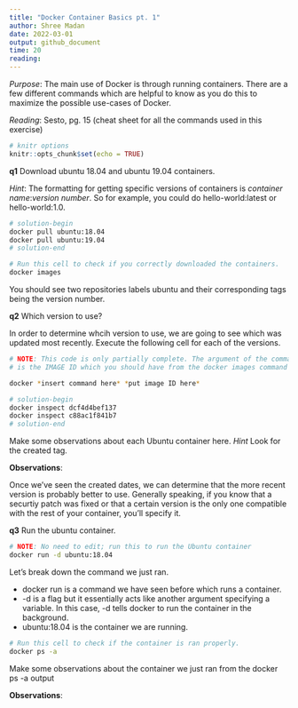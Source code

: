 ```yaml
---
title: "Docker Container Basics pt. 1"
author: Shree Madan
date: 2022-03-01
output: github_document
time: 20
reading: 
---
```


*Purpose*: The main use of Docker is through running containers. There are a few different
commands which are helpful to know as you do this to maximize the possible use-cases
of Docker.

*Reading*: Sesto, pg. 15 (cheat sheet for all the commands used in this exercise)

```r
# knitr options
knitr::opts_chunk$set(echo = TRUE)
```

<!-- -------------------------------------------------- -->

__q1__ Download ubuntu 18.04 and ubuntu 19.04 containers.

*Hint*: The formatting for getting specific versions of containers is *container name*:*version number*.
So for example, you could do hello-world:latest or hello-world:1.0.

```bash
# solution-begin
docker pull ubuntu:18.04
docker pull ubuntu:19.04
# solution-end
```

```bash
# Run this cell to check if you correctly downloaded the containers.
docker images
```
You should see two repositories labels ubuntu and their corresponding tags being the version number.

__q2__ Which version to use?

In order to determine whcih version to use, we are going to see which was updated most recently.
Execute the following cell for each of the versions.

```bash
# NOTE: This code is only partially complete. The argument of the command you are going to use 
# is the IMAGE ID which you should have from the docker images command

docker *insert command here* *put image ID here*

# solution-begin
docker inspect dcf4d4bef137
docker inspect c88ac1f841b7
# solution-end
```

Make some observations about each Ubuntu container here. 
*Hint* Look for the created tag.

**Observations**:


Once we've seen the created dates, we can determine that the more recent version is 
probably better to use. Generally speaking, if you know that a securtiy patch was fixed 
or that a certain version is the only one compatible with the rest of your container, 
you'll specify it.

__q3__ Run the ubuntu container.

```bash
# NOTE: No need to edit; run this to run the Ubuntu container
docker run -d ubuntu:18.04
```
Let's break down the command we just ran. 

* docker run is a command we have seen before which runs a container.
* -d is a flag but it essentially acts like another argument
specifying a variable. In this case, -d tells docker to run the container in the background.
* ubuntu:18.04 is the container we are running.

```bash
# Run this cell to check if the container is ran properly.
docker ps -a
```
Make some observations about the container we just ran from the docker ps -a output

**Observations**:

